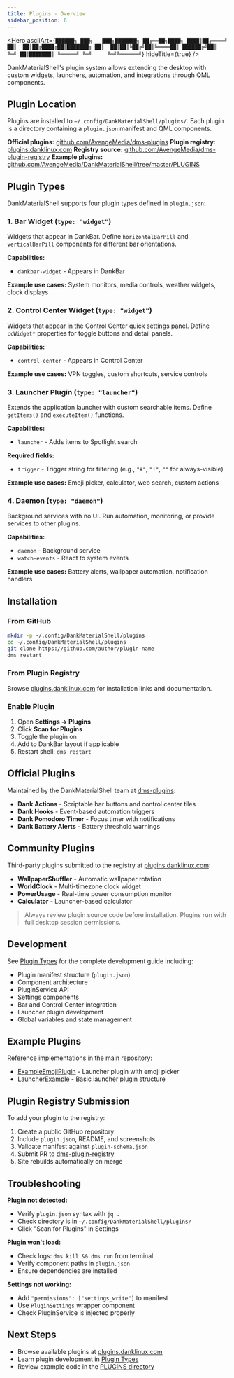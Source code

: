 ```yaml
---
title: Plugins - Overview
sidebar_position: 6
---
```



<Hero
  asciiArt={`██████╗ ███╗   ███╗███████╗
██╔══██╗████╗ ████║██╔════╝
██║  ██║██╔████╔██║███████╗
██║  ██║██║╚██╔╝██║╚════██║
██████╔╝██║ ╚═╝ ██║███████║
╚═════╝ ╚═╝     ╚═╝╚══════╝`}
  hideTitle={true}
/>

DankMaterialShell's plugin system allows extending the desktop with custom widgets, launchers, automation, and integrations through QML components.

## Plugin Location

Plugins are installed to `~/.config/DankMaterialShell/plugins/`. Each plugin is a directory containing a `plugin.json` manifest and QML components.

**Official plugins:** [github.com/AvengeMedia/dms-plugins](https://github.com/AvengeMedia/dms-plugins)
**Plugin registry:** [plugins.danklinux.com](https://plugins.danklinux.com)
**Registry source:** [github.com/AvengeMedia/dms-plugin-registry](https://github.com/AvengeMedia/dms-plugin-registry)
**Example plugins:** [github.com/AvengeMedia/DankMaterialShell/tree/master/PLUGINS](https://github.com/AvengeMedia/DankMaterialShell/tree/master/PLUGINS)

## Plugin Types

DankMaterialShell supports four plugin types defined in `plugin.json`:

### 1. Bar Widget (`type: "widget"`)

Widgets that appear in DankBar. Define `horizontalBarPill` and `verticalBarPill` components for different bar orientations.

**Capabilities:**
- `dankbar-widget` - Appears in DankBar

**Example use cases:** System monitors, media controls, weather widgets, clock displays

### 2. Control Center Widget (`type: "widget"`)

Widgets that appear in the Control Center quick settings panel. Define `ccWidget*` properties for toggle buttons and detail panels.

**Capabilities:**
- `control-center` - Appears in Control Center

**Example use cases:** VPN toggles, custom shortcuts, service controls

### 3. Launcher Plugin (`type: "launcher"`)

Extends the application launcher with custom searchable items. Define `getItems()` and `executeItem()` functions.

**Capabilities:**
- `launcher` - Adds items to Spotlight search

**Required fields:**
- `trigger` - Trigger string for filtering (e.g., `"#"`, `"!"`, `""` for always-visible)

**Example use cases:** Emoji picker, calculator, web search, custom actions

### 4. Daemon (`type: "daemon"`)

Background services with no UI. Run automation, monitoring, or provide services to other plugins.

**Capabilities:**
- `daemon` - Background service
- `watch-events` - React to system events

**Example use cases:** Battery alerts, wallpaper automation, notification handlers

## Installation

### From GitHub

```bash
mkdir -p ~/.config/DankMaterialShell/plugins
cd ~/.config/DankMaterialShell/plugins
git clone https://github.com/author/plugin-name
dms restart
```

### From Plugin Registry

Browse [plugins.danklinux.com](https://plugins.danklinux.com) for installation links and documentation.

### Enable Plugin

1. Open **Settings → Plugins**
2. Click **Scan for Plugins**
3. Toggle the plugin on
4. Add to DankBar layout if applicable
5. Restart shell: `dms restart`

## Official Plugins

Maintained by the DankMaterialShell team at [dms-plugins](https://github.com/AvengeMedia/dms-plugins):

- **Dank Actions** - Scriptable bar buttons and control center tiles
- **Dank Hooks** - Event-based automation triggers
- **Dank Pomodoro Timer** - Focus timer with notifications
- **Dank Battery Alerts** - Battery threshold warnings

## Community Plugins

Third-party plugins submitted to the registry at [plugins.danklinux.com](https://plugins.danklinux.com):

- **WallpaperShuffler** - Automatic wallpaper rotation
- **WorldClock** - Multi-timezone clock widget
- **PowerUsage** - Real-time power consumption monitor
- **Calculator** - Launcher-based calculator

> Always review plugin source code before installation. Plugins run with full desktop session permissions.

## Development

See [Plugin Types](plugins-types) for the complete development guide including:

- Plugin manifest structure (`plugin.json`)
- Component architecture
- PluginService API
- Settings components
- Bar and Control Center integration
- Launcher plugin development
- Global variables and state management

## Example Plugins

Reference implementations in the main repository:

- [ExampleEmojiPlugin](https://github.com/AvengeMedia/DankMaterialShell/tree/master/PLUGINS/ExampleEmojiPlugin) - Launcher plugin with emoji picker
- [LauncherExample](https://github.com/AvengeMedia/DankMaterialShell/tree/master/PLUGINS/LauncherExample) - Basic launcher plugin structure

## Plugin Registry Submission

To add your plugin to the registry:

1. Create a public GitHub repository
2. Include `plugin.json`, README, and screenshots
3. Validate manifest against `plugin-schema.json`
4. Submit PR to [dms-plugin-registry](https://github.com/AvengeMedia/dms-plugin-registry)
5. Site rebuilds automatically on merge

## Troubleshooting

**Plugin not detected:**
- Verify `plugin.json` syntax with `jq .`
- Check directory is in `~/.config/DankMaterialShell/plugins/`
- Click "Scan for Plugins" in Settings

**Plugin won't load:**
- Check logs: `dms kill && dms run` from terminal
- Verify component paths in `plugin.json`
- Ensure dependencies are installed

**Settings not working:**
- Add `"permissions": ["settings_write"]` to manifest
- Use `PluginSettings` wrapper component
- Check PluginService is injected properly

## Next Steps

- Browse available plugins at [plugins.danklinux.com](https://plugins.danklinux.com)
- Learn plugin development in [Plugin Types](plugins-types)
- Review example code in the [PLUGINS directory](https://github.com/AvengeMedia/DankMaterialShell/tree/master/PLUGINS)
